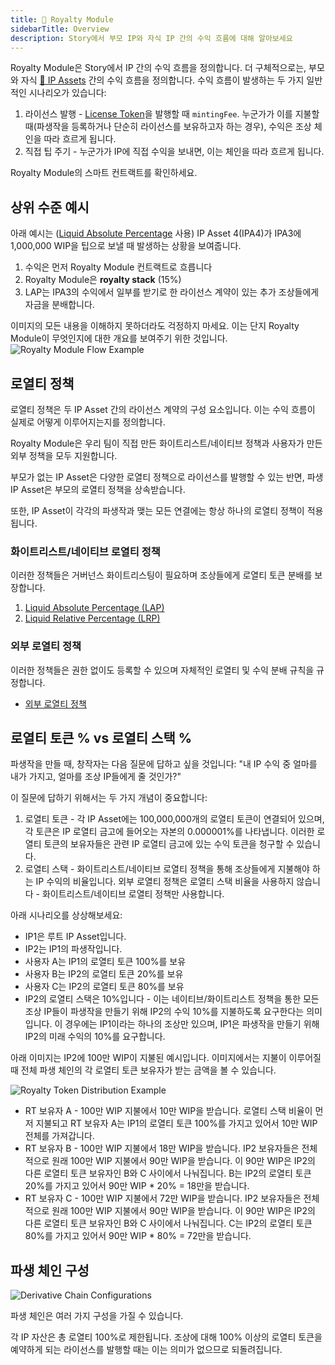 ```yaml
---
title: 💸 Royalty Module
sidebarTitle: Overview
description: Story에서 부모 IP와 자식 IP 간의 수익 흐름에 대해 알아보세요
---
```


Royalty Module은 Story에서 IP 간의 수익 흐름을 정의합니다. 더 구체적으로는, 부모와 자식 [🧩 IP Assets](/concepts/ip-asset/overview) 간의 수익 흐름을 정의합니다. 수익 흐름이 발생하는 두 가지 일반적인 시나리오가 있습니다:

1. 라이선스 발행 - [License Token](/concepts/licensing-module/license-token)을 발행할 때 `mintingFee`. 누군가가 이를 지불할 때(파생작을 등록하거나 단순히 라이선스를 보유하고자 하는 경우), 수익은 조상 체인을 따라 흐르게 됩니다.
2. 직접 팁 주기 - 누군가가 IP에 직접 수익을 보내면, 이는 체인을 따라 흐르게 됩니다.

<CardGroup cols={1}>
  <Card title="RoyaltyModule.sol" href="https://github.com/storyprotocol/protocol-core-v1/blob/main/contracts/modules/royalty/RoyaltyModule.sol" icon="scroll" color="#ccb092">
    Royalty Module의 스마트 컨트랙트를 확인하세요.
  </Card>
</CardGroup>

## 상위 수준 예시

아래 예시는 ([Liquid Absolute Percentage](/concepts/royalty-module/liquid-absolute-percentage) 사용) IP Asset 4(IPA4)가 IPA3에 1,000,000 WIP을 팁으로 보낼 때 발생하는 상황을 보여줍니다.

1. 수익은 먼저 Royalty Module 컨트랙트로 흐릅니다
2. Royalty Module은 **royalty stack** (15%)
3. LAP는 IPA3의 수익에서 일부를 받기로 한 라이선스 계약이 있는 추가 조상들에게 자금을 분배합니다.

<Note>
  이미지의 모든 내용을 이해하지 못하더라도 걱정하지 마세요. 이는 단지 Royalty Module이 무엇인지에 대한 개요를 보여주기 위한 것입니다.
</Note>

<Frame>
  <img src="/images/concepts/royalty-module-overview.png" alt="Royalty Module Flow Example" />
</Frame>

## 로열티 정책

로열티 정책은 두 IP Asset 간의 라이선스 계약의 구성 요소입니다. 이는 수익 흐름이 실제로 어떻게 이루어지는지를 정의합니다.

Royalty Module은 우리 팀이 직접 만든 화이트리스트/네이티브 정책과 사용자가 만든 외부 정책을 모두 지원합니다.

<Note>
  부모가 없는 IP Asset은 다양한 로열티 정책으로 라이선스를 발행할 수 있는 반면, 파생 IP Asset은 부모의 로열티 정책을 상속받습니다.

  또한, IP Asset이 각각의 파생작과 맺는 모든 연결에는 항상 하나의 로열티 정책이 적용됩니다.
</Note>

### 화이트리스트/네이티브 로열티 정책

이러한 정책들은 거버넌스 화이트리스팅이 필요하며 조상들에게 로열티 토큰 분배를 보장합니다.

1. [Liquid Absolute Percentage (LAP)](/concepts/royalty-module/liquid-absolute-percentage)
2. [Liquid Relative Percentage (LRP)](/concepts/royalty-module/liquid-relative-percentage)

### 외부 로열티 정책

이러한 정책들은 권한 없이도 등록할 수 있으며 자체적인 로열티 및 수익 분배 규칙을 규정합니다.

* [외부 로열티 정책](/concepts/royalty-module/external-royalty-policies)

## 로열티 토큰 % vs 로열티 스택 %

파생작을 만들 때, 창작자는 다음 질문에 답하고 싶을 것입니다: "내 IP 수익 중 얼마를 내가 가지고, 얼마를 조상 IP들에게 줄 것인가?"

이 질문에 답하기 위해서는 두 가지 개념이 중요합니다:

1. 로열티 토큰 - 각 IP Asset에는 100,000,000개의 로열티 토큰이 연결되어 있으며, 각 토큰은 IP 로열티 금고에 들어오는 자본의 0.000001%를 나타냅니다. 이러한 로열티 토큰의 보유자들은 관련 IP 로열티 금고에 있는 수익 토큰을 청구할 수 있습니다.
2. 로열티 스택 - 화이트리스트/네이티브 로열티 정책을 통해 조상들에게 지불해야 하는 IP 수익의 비율입니다. 외부 로열티 정책은 로열티 스택 비율을 사용하지 않습니다 - 화이트리스트/네이티브 로열티 정책만 사용합니다.

아래 시나리오를 상상해보세요:

* IP1은 루트 IP Asset입니다.
* IP2는 IP1의 파생작입니다.
* 사용자 A는 IP1의 로열티 토큰 100%를 보유
* 사용자 B는 IP2의 로열티 토큰 20%를 보유
* 사용자 C는 IP2의 로열티 토큰 80%를 보유
* IP2의 로열티 스택은 10%입니다 - 이는 네이티브/화이트리스트 정책을 통한 모든 조상 IP들이 파생작을 만들기 위해 IP2의 수익 10%를 지불하도록 요구한다는 의미입니다. 이 경우에는 IP1이라는 하나의 조상만 있으며, IP1은 파생작을 만들기 위해 IP2의 미래 수익의 10%를 요구합니다.

아래 이미지는 IP2에 100만 WIP이 지불된 예시입니다. 이미지에서는 지불이 이루어질 때 전체 파생 체인의 각 로열티 토큰 보유자가 받는 금액을 볼 수 있습니다.

<Frame>
  <img src="/images/concepts/rt-vs-rs.png" alt="Royalty Token Distribution Example" />
</Frame>

* RT 보유자 A - 100만 WIP 지불에서 10만 WIP을 받습니다. 로열티 스택 비율이 먼저 지불되고 RT 보유자 A는 IP1의 로열티 토큰 100%를 가지고 있어서 10만 WIP 전체를 가져갑니다.
* RT 보유자 B - 100만 WIP 지불에서 18만 WIP을 받습니다. IP2 보유자들은 전체적으로 원래 100만 WIP 지불에서 90만 WIP을 받습니다. 이 90만 WIP은 IP2의 다른 로열티 토큰 보유자인 B와 C 사이에서 나눠집니다. B는 IP2의 로열티 토큰 20%를 가지고 있어서 90만 WIP \* 20% = 18만을 받습니다.
* RT 보유자 C - 100만 WIP 지불에서 72만 WIP을 받습니다. IP2 보유자들은 전체적으로 원래 100만 WIP 지불에서 90만 WIP을 받습니다. 이 90만 WIP은 IP2의 다른 로열티 토큰 보유자인 B와 C 사이에서 나눠집니다. C는 IP2의 로열티 토큰 80%를 가지고 있어서 90만 WIP \* 80% = 72만을 받습니다.

## 파생 체인 구성

<Frame>
  <img src="/images/concepts/derivative-chain-config.png" alt="Derivative Chain Configurations" />
</Frame>

파생 체인은 여러 가지 구성을 가질 수 있습니다.

각 IP 자산은 총 로열티 100%로 제한됩니다. 조상에 대해 100% 이상의 로열티 토큰을 예약하게 되는 라이선스를 발행할 때는 이는 의미가 없으므로 되돌려집니다.
